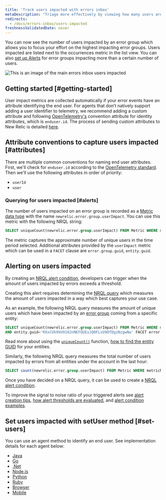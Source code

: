 ```yaml
---
title: 'Track users impacted with errors inbox'
metaDescription: "Triage more effectively by viewing how many users are impacted by an error group."
redirects:
  - /docs/errors-inbox/users-impacted
freshnessValidatedDate: never
---
```



You can now see the number of users impacted by an error group which allows you to focus your effort on the 
highest impacting error groups. Users impacted are listed next to the occurrences metric in the list view. 
You can also [set up Alerts](/docs/errors-inbox/error-users-impacted/#alerting-on-users-impacted) for error groups impacting more than a certain number of users.

<img
  title="An image showing how to navigate users impacted"
  alt="This is an image of the main errors inbox users impacted"
  src={errorsinboxUsersImpacted}
/>

## Getting started [#getting-started]

User impact metrics are collected automatically if your error events have an attribute identifying the end user. 
For agents that don’t natively support adding a user identifier to telemetry, we recommend adding a custom attribute and following [OpenTelemetry's](/docs/more-integrations/open-source-telemetry-integrations/opentelemetry/opentelemetry-introduction) convention attribute for identity attributes, which is `enduser.id`. The process of sending custom attributes to New Relic is detailed [here](/docs/data-apis/custom-data/custom-events/collect-custom-attributes/#enabling-custom). 

## Attribute conventions to capture users impacted [#attributes]
There are multiple common conventions for naming end user attributes.
First, we'll check for `enduser.id` according to the [OpenTelemetry standard](https://opentelemetry.io/docs/specs/semconv/attributes-registry/enduser/). Then we'll use the following attributes in order of priority:

* `userId`
* `user` 

### Querying for users impacted [#alerts]

The number of users impacted on an error group is recorded as a [Metric data type](/docs/data-apis/understand-data/metric-data/metric-data-type/) with the name `newrelic.error.group.userImpact`. You can use this metric with the following NRQL string:

```sql
SELECT uniqueCount(newrelic.error.group.userImpact) FROM Metric WHERE metricName='newrelic.error.group.userImpact'
```

The metric captures the approximate number of unique users in the time period selected. Additional attributes provided by the `userImpact` metric which can be used in a `FACET` clause are `error.group.guid`, `entity.guid`.

## Alerting on users impacted

By creating an [NRQL alert condition](/docs/alerts-applied-intelligence/new-relic-alerts/alert-conditions/create-alert-conditions/), developers can trigger <InlinePopover type="alerts" /> when the amount of users impacted by errors exceeds a threshold.

Creating this alert requires determining the [NRQL query](/docs/query-your-data/nrql-new-relic-query-language/get-started/introduction-nrql-new-relics-query-language/) which measures the amount of users impacted in a way which best captures your use case.


As an example, the following NRQL query measures the amount of unique users which have been impacted by an [error group](/docs/errors-inbox/errors-inbox/#groups) coming from a specific entity:

```sql
SELECT uniqueCount(newrelic.error.group.userImpact) FROM Metric WHERE metricName='newrelic.error.group.userImpact' 
AND entity.guid='RXxCUk9XU9182nNEFQUExJQ0FLsU9OfDgzNzgwNw' FACET error.group.guid TIMESERIES
```

Read more about using the [`uniqueCount()`](/docs/alerts-applied-intelligence/new-relic-alerts/alert-conditions/create-nrql-alert-conditions/) function, [how to find the entity GUID](/docs/new-relic-solutions/new-relic-one/core-concepts/what-entity-new-relic/#find) for your entities.

Similarly, the following NRQL query measures the total number of users impacted by errors from all entities under the account in the last hour:

```sql
SELECT count(newrelic.error.group.userImpact) FROM Metric WHERE metricName='newrelic.error.group.userImpact' SINCE 1 hour ago TIMESERIES
```

Once you have decided on a NRQL query, it can be used to create a [NRQL alert condition](/docs/alerts-applied-intelligence/new-relic-alerts/alert-conditions/create-nrql-alert-conditions/#create).

To improve the signal to noise ratio of your triggered alerts see [alert creation tips](/docs/alerts-applied-intelligence/new-relic-alerts/alert-conditions/create-nrql-alert-conditions/#condition-tips), [how alert thresholds are evaluated](/docs/alerts-applied-intelligence/new-relic-alerts/alert-conditions/create-nrql-alert-conditions/#advanced-signal), and [alert condition examples](/docs/alerts-applied-intelligence/new-relic-alerts/alert-conditions/create-nrql-alert-conditions/#examples).

## Set users impacted with setUser method [#set-users]

You can use an agent method to identify an end user. See implementation details for each agent below: 

* [Java](/docs/apm/agents/java-agent/attributes/java-agent-attributes/#user-attributes)
* [Go](/docs/apm/agents/go-agent/api-guides/guide-using-go-agent-api/#user-tracking)
* [.Net](/docs/apm/agents/net-agent/net-agent-api/itransaction/#setuserid)
* [Node.js](/docs/apm/agents/nodejs-agent/api-guides/nodejs-agent-api/#setUserID)
* [Python](/docs/apm/agents/python-agent/python-agent-api/setuserid-python-agent-api/)
* [Ruby](/docs/apm/agents/ruby-agent/api-guides/sending-handled-errors-new-relic/#user-tracking)
* [Browser](/docs/browser/new-relic-browser/browser-apis/setuserid/)
* [Mobile](/docs/data-apis/custom-data/custom-events/report-mobile-monitoring-custom-events-attributes/#track-user)

